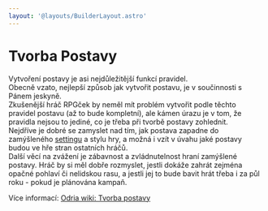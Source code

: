 ```yaml
---
layout: '@layouts/BuilderLayout.astro'
---
```





# Tvorba Postavy

Vytvoření postavy je asi nejdůležitější funkcí pravidel.<br/>
Obecně vzato, nejlepší způsob jak vytvořit postavu, je v součinnosti s Pánem jeskyně.<br/>
Zkušenější hráč RPGček by neměl mít problém vytvořit podle těchto pravidel postavu (až to bude kompletní), ale kámen úrazu je v tom, že pravidla nejsou to jediné, co je třeba při tvorbě postavy zohlednit.<br/>
Nejdříve je dobré se zamyslet nad tím, jak postava zapadne do zamýšleného [settingu](http://www.odria.eu/wiki/index.php/Kategorie:Settingy) a stylu hry, a možná i vzít v úvahu jaké postavy budou ve hře stran ostatních hráčů.<br/>
Další věcí na zvážení je zábavnost a zvládnutelnost hraní zamýšlené postavy. Hráč by si měl dobře rozmyslet, jestli dokáže zahrát zejména opačné pohlaví či nelidskou rasu, a jestli jej to bude bavit hrát třeba i za půl roku - pokud je plánována kampaň.

Více informací: [Odria wiki: Tvorba postavy](http://www.odria.eu/wiki/index.php/Tvorba_postavy)

<Box>

<Properties components={components} />

<BlockList />

</Box>
